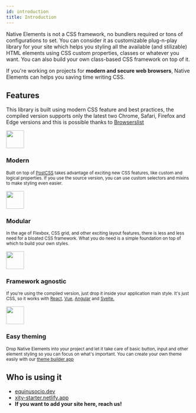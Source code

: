```yaml
---
id: introduction
title: Introduction
---
```


Native Elements is not a CSS framework, no bundlers required or tons of configurations to set. You can consider it as customizable plug-n-play library for your site which helps you styling all the available (and stilizable) HTML elements using CSS custom properties, classes or whatever you want. You can also build your own class-based CSS framework on top of it.

If you're working on projects for **modern and secure web browsers**, Native Elements can helps you saving time writing CSS.

## Features

This library is built using modern CSS feature and best practices, the compiled version supports only the latest two Chrome, Safari, Firefox and Edge versions and this is possible thanks to <a href="https://github.com/browserslist/browserslist" target="_blank" rel="noopener noreferrer">Browserslist</a>

<Spacer height="40px" />

<Layout display="grid" direction="horizontal" align="start" repeat="fit" gap="40px">
  <div>
    <img src="/icons/modern.svg" width="48px" />
    <h3>Modern</h3>
    <p><small>
      Built on top of <a href="https://postcss.org/" target="_blank" rel="noopener noreferrer">PostCSS</a> takes advantage of exciting new CSS features, like custom and logical properties. If you use the source version, you can use custom selectors and mixins to make styling even easier.</small>
    </p>
  </div>
  <div>
    <img src="/icons/modular.svg" width="48px" />
    <h3>Modular</h3>
    <p><small>In the age of Flexbox, CSS grid, and other exciting layout features, there is less and less need for a bloated CSS framework. What you do need is a simple foundation on top of which to build your own styles.</small></p>
  </div>
</Layout>

<Spacer height="80px" />

<Layout display="grid" direction="horizontal" align="start" repeat="fit" gap="40px">
  <div>
    <img src="/icons/framework.svg" width="48px" />
    <h3>Framework agnostic</h3>
    <p><small>
        If you're using the compiled version, just drop it inside your application main style. It's just CSS, so it works with <a href="https://reactjs.org"
           rel="noopener noreferrer"
           target="_blank">React</a>, <a href="https://vuejs.org/"
           rel="noopener noreferrer"
           target="_blank">Vue</a>, <a href="https://angular.io/"
           rel="noopener noreferrer"
           target="_blank">Angular</a> and <a href="https://svelte.dev/"
           rel="noopener noreferrer"
           target="_blank">Svelte.</a></small></p>
  </div>
  <div>
    <img src="/icons/theming.svg" width="48px" />
    <h3>Easy theming</h3>
    <p><small>Drop Native Elements into your project and let it take care of basic button, input and other element styling so you can focus on what's important. You can create your own theme easily with our <a href="https://native-elements.netlify.app/editor/colours" rel="noopener noreferrer" target="_blank">theme builder app</a></small></p>
  </div>
</Layout>


## Who is using it
- <a href="https://equinusocio.dev/" rel="noopener noreferrer" target="_blank">equinusocio.dev</a>
- <a href="https://xity-starter.netlify.app/" rel="noopener noreferrer" target="_blank">xity-starter.netlify.app</a>
- <b>If you want to add your site here, reach us!</b>
